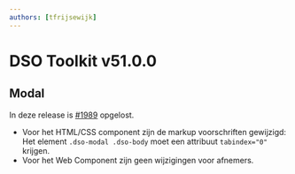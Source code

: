```yaml
---
authors: [tfrijsewijk]
---
```


# DSO Toolkit v51.0.0

## Modal

In deze release is [#1989](https://github.com/dso-toolkit/dso-toolkit/issues/1989) opgelost.

- Voor het HTML/CSS component zijn de markup voorschriften gewijzigd: Het element `.dso-modal .dso-body` moet een attribuut `tabindex="0"` krijgen.
- Voor het Web Component zijn geen wijzigingen voor afnemers.
